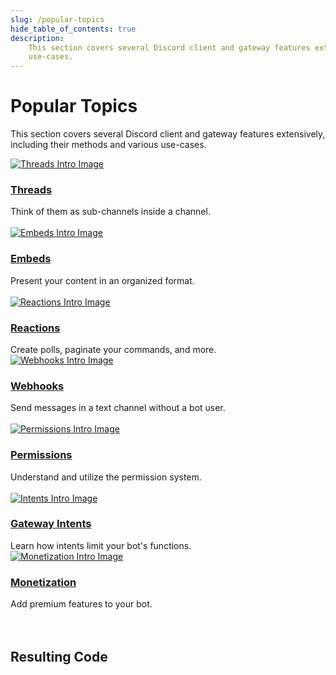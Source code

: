 ```yaml
---
slug: /popular-topics
hide_table_of_contents: true
description:
    This section covers several Discord client and gateway features extensively, including their methods and various
    use-cases.
---
```


# Popular Topics

This section covers several Discord client and gateway features extensively, including their methods and various
use-cases.

<div class="container">
	<div class="row">
		<div class="col padding-vert--md">
			<div class="card">
				<div class="card__image">
					<a href="/popular-topics/threads">
						<img src={require('./images/threads-intro.png').default} alt="Threads Intro Image" />
					</a>
				</div>
				<div class="card__body">
					<a href="/popular-topics/threads">
						<h3>Threads</h3>
					</a>
					<div>Think of them as sub-channels inside a channel.</div>
				</div>
			</div>
		</div>
		<br />
		<div class="col padding-vert--md">
			<div class="card">
				<div class="card__image">
					<a href="/popular-topics/embeds">
						<img src={require('./images/embeds-intro.png').default} alt="Embeds Intro Image" />
					</a>
				</div>
				<div class="card__body">
					<a href="/popular-topics/embeds">
						<h3>Embeds</h3>
					</a>
					<div>Present your content in an organized format.</div>
				</div>
			</div>
		</div>
		<br />
		<div class="col padding-vert--md">
			<div class="card">
				<div class="card__image">
					<a href="/popular-topics/reactions">
						<img src={require('./images/reactions-intro.png').default} alt="Reactions Intro Image" />
					</a>
				</div>
				<div class="card__body">
					<a href="/popular-topics/reactions">
						<h3>Reactions</h3>
					</a>
					<div>Create polls, paginate your commands, and more.</div>
				</div>
			</div>
		</div>
	</div>
	<div class="row">
		<div class="col padding-vert--md">
			<div class="card">
				<div class="card__image">
					<a href="/popular-topics/webhooks">
						<img src={require('./images/webhooks-intro.png').default} alt="Webhooks Intro Image" />
					</a>
				</div>
				<div class="card__body">
					<a href="/popular-topics/webhooks">
						<h3>Webhooks</h3>
					</a>
					<div>Send messages in a text channel without a bot user.</div>
				</div>
			</div>
		</div>
		<br />
		<div class="col padding-vert--md">
			<div class="card">
				<div class="card__image">
					<a href="/popular-topics/permissions">
						<img src={require('./images/permissions-intro.png').default} alt="Permissions Intro Image" />
					</a>
				</div>
				<div class="card__body">
					<a href="/popular-topics/permissions">
						<h3>Permissions</h3>
					</a>
					<div>Understand and utilize the permission system.</div>
				</div>
			</div>
		</div>
		<br />
		<div class="col padding-vert--md">
			<div class="card">
				<div class="card__image">
					<a href="/popular-topics/intents">
						<img src={require('./images/intents-intro.png').default} alt="Intents Intro Image" />
					</a>
				</div>
				<div class="card__body">
					<a href="/popular-topics/intents">
						<h3>Gateway Intents</h3>
					</a>
					<div>Learn how intents limit your bot's functions.</div>
				</div>
			</div>
		</div>
	</div>
	<div class="row">
		<div class="col padding-vert--md">
			<div class="card">
				<div class="card__image">
					<a href="/popular-topics/monetization">
						<img src={require('./images/monetization-intro.png').default} alt="Monetization Intro Image" />
					</a>
				</div>
				<div class="card__body">
					<a href="/popular-topics/monetization">
						<h3>Monetization</h3>
					</a>
					<div>Add premium features to your bot.</div>
				</div>
			</div>
		</div>
		<br />
		<div class="col padding-vert--md"></div>
		<br />
		<div class="col padding-vert--md"></div>
	</div>
</div>

## Resulting Code

<ResultingCode />
